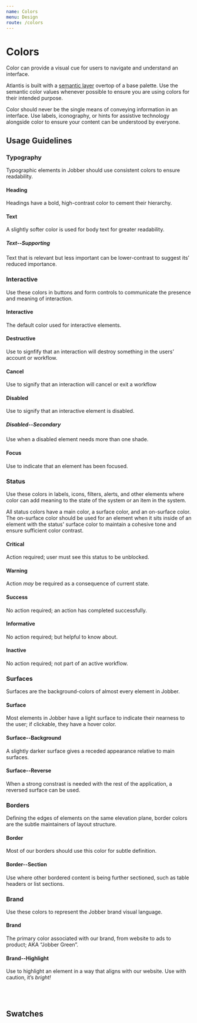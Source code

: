 ```yaml
---
name: Colors
menu: Design
route: /colors
---
```



# Colors

Color can provide a visual cue for users to navigate and understand an
interface.

Atlantis is built with a
[semantic layer](https://dev.to/ynab/a-semantic-color-system-the-theory-hk7)
overtop of a base palette. Use the semantic color values whenever possible to
ensure you are using colors for their intended purpose.

<Banner type="warning" dismissible={false}>
  Color should never be the single means of conveying information in an
  interface. Use labels, iconography, or hints for assistive technology
  alongside color to ensure your content can be understood by everyone.
</Banner>

## Usage Guidelines

### Typography

Typographic elements in Jobber should use consistent colors to ensure
readability.

#### Heading

Headings have a bold, high-contrast color to cement their hierarchy.

#### Text

A slightly softer color is used for body text for greater readability.

##### Text--Supporting

Text that is relevant but less important can be lower-contrast to suggest its’
reduced importance.

### Interactive

Use these colors in buttons and form controls to communicate the presence and
meaning of interaction.

#### Interactive

The default color used for interactive elements.

#### Destructive

Use to signfify that an interaction will destroy something in the users’ account
or workflow.

#### Cancel

Use to signify that an interaction will cancel or exit a workflow

#### Disabled

Use to signify that an interactive element is disabled.

##### Disabled--Secondary

Use when a disabled element needs more than one shade.

#### Focus

Use to indicate that an element has been focused.

### Status

Use these colors in labels, icons, filters, alerts, and other elements where
color can add meaning to the state of the system or an item in the system.

All status colors have a main color, a surface color, and an on-surface color.
The on-surface color should be used for an element when it sits inside of an
element with the status' surface color to maintain a cohesive tone and ensure
sufficient color contrast.

#### Critical

Action required; user must see this status to be unblocked.

#### Warning

Action _may_ be required as a consequence of current state.

#### Success

No action required; an action has completed successfully.

#### Informative

No action required; but helpful to know about.

#### Inactive

No action required; not part of an active workflow.

### Surfaces

Surfaces are the background-colors of almost every element in Jobber.

#### Surface

Most elements in Jobber have a light surface to indicate their nearness to the
user; if clickable, they have a hover color.

#### Surface--Background

A slightly darker surface gives a receded appearance relative to main surfaces.

#### Surface--Reverse

When a strong constrast is needed with the rest of the application, a reversed
surface can be used.

### Borders

Defining the edges of elements on the same elevation plane, border colors are
the subtle maintainers of layout structure.

#### Border

Most of our borders should use this color for subtle definition.

#### Border--Section

Use where other bordered content is being further sectioned, such as table
headers or list sections.

### Brand

Use these colors to represent the Jobber brand visual language.

#### Brand

The primary color associated with our brand, from website to ads to product; AKA
“Jobber Green”.

#### Brand--Highlight

Use to highlight an element in a way that aligns with our website. Use with
caution, it’s _bright!_

<br />
<br />

## Swatches

<ColorSwatches colors={colors.customProperties} />
